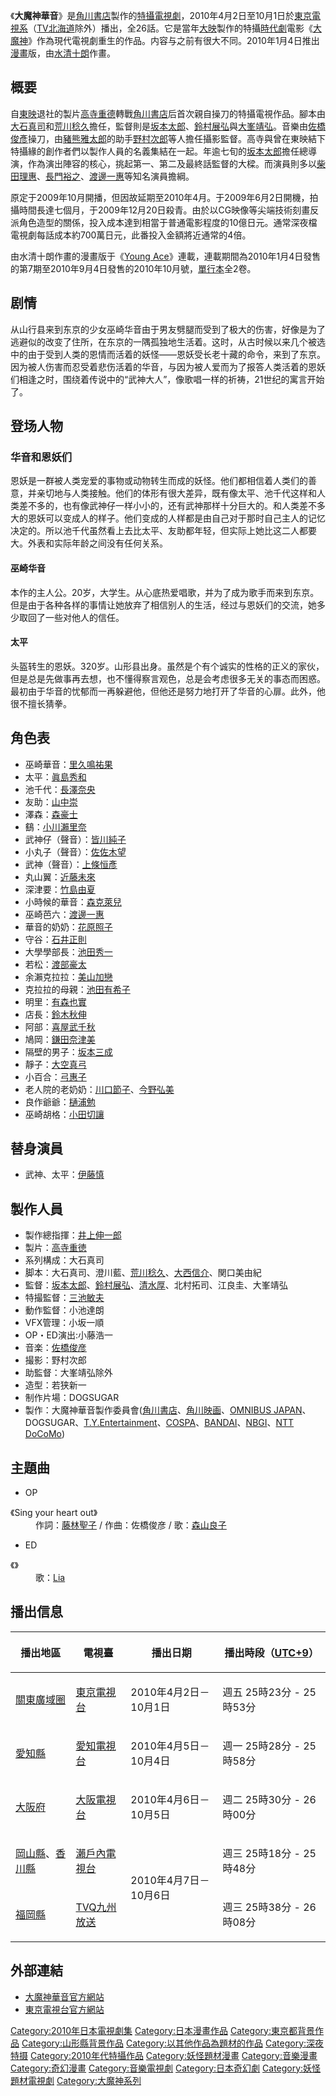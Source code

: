 {{expand|time=2010-04-09T04:12:27+00:00}}
《'''大魔神華音'''》是[[角川書店|角川書店]]製作的[[特攝|特攝]][[電視劇|電視劇]]，2010年4月2日至10月1日於[[東京電視系|東京電視系]]（[[TV北海道|TV北海道]]除外）播出，全26話。它是當年[[大映|大映]]製作的特攝[[時代劇|時代劇]]電影《[[大魔神_(電影)|大魔神]]》作為現代電視劇重生的作品。内容与之前有很大不同。2010年1月4日推出[[漫畫|漫畫]]版，由[[水清十朗|水清十朗]]作畫。

== 概要 ==
自[[東映|東映]]退社的製片[[高寺重德|高寺重德]]轉戰[[角川書店|角川書店]]后首次親自操刀的特攝電視作品。腳本由[[大石真司|大石真司]]和[[荒川稔久|荒川稔久]]擔任，監督則是[[坂本太郎|坂本太郎]]、[[鈴村展弘|鈴村展弘]]與[[大峯靖弘|大峯靖弘]]。音樂由[[佐橋俊彥|佐橋俊彥]]操刀，由[[豬熊雅太郎|豬熊雅太郎]]的助手[[野村次郎|野村次郎]]等人擔任攝影監督。高寺與曾在東映結下特攝緣的創作者們以製作人員的名義集結在一起。年逾七旬的[[坂本太郎|坂本太郎]]擔任總導演，作為演出陣容的核心，挑起第一、第二及最終話監督的大樑。而演員則多以[[柴田理惠|柴田理惠]]、[[長門裕之|長門裕之]]、[[渡邊一惠|渡邊一惠]]等知名演員擔綱。

原定于2009年10月開播，但因故延期至2010年4月。于2009年6月2日開機，拍攝時間長達七個月，于2009年12月20日殺青。由於以CG映像等尖端技術刻畫反派角色造型的關係，投入成本達到相當于普通電影程度的10億日元。通常深夜檔電視劇每話成本約700萬日元，此番投入金額將近通常的4倍。

由水清十朗作畫的漫畫版于《[[Young_Ace|Young Ace]]》連載，連載期間為2010年1月4日發售的第7期至2010年9月4日發售的2010年10月號，[[單行本|單行本]]全2卷。

== 剧情 ==
从山行县来到东京的少女巫崎华音由于男友劈腿而受到了极大的伤害，好像是为了逃避似的改变了住所，在东京的一隅孤独地生活着。这时，从古时候以来几个被选中的由于受到人类的恩情而活着的妖怪——恩妖受长老十藏的命令，来到了东京。
因为被人伤害而忍受着悲伤活着的华音，与因为被人爱而为了报答人类活着的恩妖们相逢之时，围绕着传说中的“武神大人”，像歌唱一样的祈祷，21世纪的寓言开始了。

== 登场人物 ==
=== 华音和恩妖们 ===
恩妖是一群被人类宠爱的事物或动物转生而成的妖怪。他们都相信着人类们的善意，并亲切地与人类接触。他们的体形有很大差异，既有像太平、池千代这样和人类差不多的，也有像武神仔一样小小的，还有武神那样十分巨大的。和人类差不多大的恩妖可以变成人的样子。他们变成的人样都是由自己对于那时自己主人的记忆决定的。所以池千代虽然看上去比太平、友助都年轻，但实际上她比这二人都要大。外表和实际年龄之间没有任何关系。
==== 巫崎华音 ====
本作的主人公。20岁，大学生。从心底热爱唱歌，并为了成为歌手而来到东京。但是由于各种各样的事情让她放弃了相信别人的生活，经过与恩妖们的交流，她多少取回了一些对他人的信任。
==== 太平 ====
头盔转生的恩妖。320岁。山形县出身。虽然是个有个诚实的性格的正义的家伙，但是总是先做事再去想，也不懂得察言观色，总是会考虑很多无关的事态而困惑。最初由于华音的忧郁而一再躲避他，但他还是努力地打开了华音的心扉。此外，他很不擅长猜拳。

== 角色表 ==
* 巫崎華音：[[里久鳴祐果|里久鳴祐果]]
* 太平：[[眞島秀和|眞島秀和]]
* 池千代：[[長澤奈央|長澤奈央]]
* 友助：[[山中崇|山中崇]]
* 澤森：[[森豪士|森豪士]]
* 鷂：[[小川瀨里奈|小川瀨里奈]]
* 武神仔（聲音）：[[皆川純子|皆川純子]]
* 小丸子（聲音）：[[佐佐木望_(女性聲優)|佐佐木望]]
* 武神（聲音）：[[上條恒彥|上條恒彥]]
* 丸山翼：[[近藤未來|近藤未來]]
* 深津要：[[竹島由夏|竹島由夏]]
* 小時候的華音：[[森克萊兒|森克萊兒]]
* 巫崎芭六：[[渡邊一惠|渡邊一惠]]
* 華音的奶奶：[[花原照子|花原照子]]
* 守谷：[[石井正則|石井正則]]
* 大學學部長：[[池田秀一|池田秀一]]
* 若松：[[渡部豪太|渡部豪太]]
* 余瀨克拉拉：[[美山加戀|美山加戀]]
* 克拉拉的母親：[[池田有希子|池田有希子]]
* 明里：[[有森也實|有森也實]]
* 店長：[[鈴木秋伸|鈴木秋伸]]
* 阿部：[[喜屋武千秋|喜屋武千秋]]
* 鳩岡：[[鎌田奈津美|鎌田奈津美]]
* 隔壁的男子：[[坂本三成|坂本三成]]
* 靜子：[[大空真弓|大空真弓]]
* 小百合：[[弓惠子|弓惠子]]
* 老人院的老奶奶：[[川口節子|川口節子]]、[[今野弘美|今野弘美]]
* 良作爺爺：[[樋浦勉|樋浦勉]]
* 巫崎胡格：[[小田切讓|小田切讓]]

== 替身演員 ==
* 武神、太平：[[伊藤慎|伊藤慎]]

== 製作人員 ==
* 製作總指揮：[[井上伸一郎|井上伸一郎]]
* 製片：[[高寺重徳|高寺重徳]]
* 系列構成：大石真司
* 脚本：大石真司、澄川藍、[[荒川稔久|荒川稔久]]、[[大西信介|大西信介]]、関口美由紀
* 監督：[[坂本太郎|坂本太郎]]、[[鈴村展弘|鈴村展弘]]、[[清水厚|清水厚]]、北村拓司、江良圭、大峯靖弘
* 特撮監督：[[三池敏夫|三池敏夫]]
* 動作監督：小池達朗
* VFX管理：小坂一順
* OP・ED演出:小藤浩一　
* 音楽：[[佐橋俊彦|佐橋俊彦]]　
* 撮影：野村次郎
* 助監督：大峯靖弘除外
* 造型：若狭新一
* 制作片場：DOGSUGAR
* 製作：大魔神華音製作委員會([[角川書店|角川書店]]、[[角川映画|角川映画]]、[[OMNIBUS_JAPAN|OMNIBUS JAPAN]]、DOGSUGAR、[[T.Y.Entertainment|T.Y.Entertainment]]、[[COSPA|COSPA]]、[[BANDAI|BANDAI]]、[[NBGI|NBGI]]、[[NTT_DoCoMo|NTT DoCoMo]])

== 主題曲 ==
*OP
; 《Sing your heart out》
: 作詞：[[藤林聖子|藤林聖子]] / 作曲：佐橋俊彦 / 歌：[[森山良子|森山良子]]

*ED
; 《{{lang|ja|あした天気になぁれ}}》
: 歌：[[Lia|Lia]]

== 播出信息 ==
{| class="wikitable"
!播出地區!!電視臺!!播出日期!!播出時段（[[UTC+9|UTC+9]]）
|-
|[[關東廣域圈|關東廣域圈]]||[[東京電視台|東京電視台]]||2010年4月2日－10月1日||週五 25時23分 - 25時53分
|-
|[[愛知縣|愛知縣]]||[[愛知電視台|愛知電視台]]||2010年4月5日－10月4日||週一 25時28分 - 25時58分
|-
|[[大阪府|大阪府]]||[[大阪電視台|大阪電視台]]||2010年4月6日－10月5日||週二 25時30分 - 26時00分
|-
|[[岡山縣|岡山縣]]、[[香川縣|香川縣]]||[[瀨戶內電視台|瀨戶內電視台]]||rowspan="2"|2010年4月7日－10月6日||週三 25時18分 - 25時48分
|-
|[[福岡縣|福岡縣]]||[[TVQ九州放送|TVQ九州放送]]||週三 25時38分 - 26時08分
|}

== 外部連結 ==
*[http://www.dm-kanon.com/ 大魔神華音官方網站] {{Wayback|url=http://www.dm-kanon.com/ |date=20201127232010 }}
*[http://www.tv-tokyo.co.jp/anime/dm-kanon/ 東京電視台官方網站] {{Wayback|url=http://www.tv-tokyo.co.jp/anime/dm-kanon/ |date=20201126072648 }}

{{東京電視台週五深夜1點深夜電視劇}}
{{大魔神系列}}

{{DEFAULTSORT:Daimajin Kanon}}
[[Category:2010年日本電視劇集|Category:2010年日本電視劇集]]
[[Category:日本漫畫作品|Category:日本漫畫作品]]
[[Category:東京都背景作品|Category:東京都背景作品]]
[[Category:山形縣背景作品|Category:山形縣背景作品]]
[[Category:以其他作品為題材的作品|Category:以其他作品為題材的作品]]
[[Category:深夜特摄|Category:深夜特摄]]
[[Category:2010年代特攝作品|Category:2010年代特攝作品]]
[[Category:妖怪題材漫畫|Category:妖怪題材漫畫]]
[[Category:音樂漫畫|Category:音樂漫畫]]
[[Category:奇幻漫畫|Category:奇幻漫畫]]
[[Category:音樂電視劇|Category:音樂電視劇]]
[[Category:日本奇幻劇|Category:日本奇幻劇]]
[[Category:妖怪題材電視劇|Category:妖怪題材電視劇]]
[[Category:大魔神系列|Category:大魔神系列]]